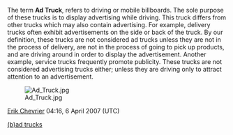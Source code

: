 {{wikify}}
The term '''Ad Truck''', refers to driving or mobile billboards. The sole purpose of these trucks is to display advertising while driving. This truck differs from other trucks which may also contain advertising. For example, delivery trucks often exhibit advertisements on the side or back of the truck. By our definition, these trucks are not considered ad trucks unless they are not in the process of delivery, are not in the process of going to pick up products, and are driving around in order to display the advertisement. Another example, service trucks frequently promote publicity. These trucks are not considered advertising trucks either; unless they are driving only to attract attention to an advertisement.

[[Image:Ad Truck.jpg]]

[[User:Erik Chevrier|Erik Chevrier]] 04:16, 6 April 2007 (UTC)

[http://www.uberculture.org/badtrucks (b)ad trucks]